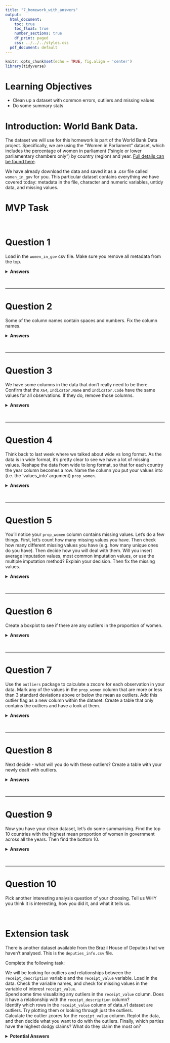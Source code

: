 ```yaml
---
title: "7_homework_with_answers"
output:
  html_document:
    toc: true
    toc_float: true
    number_sections: true
    df_print: paged
    css: ../../../styles.css
  pdf_document: default
---
```



```r
knitr::opts_chunk$set(echo = TRUE, fig.align = 'center')
library(tidyverse)
```


# Learning Objectives

* Clean up a dataset with common errors, outliers and missing values
* Do some summary stats

# Introduction: World Bank Data. 

The dataset we will use for this homework is part of the World Bank Data project. Specifically, we are using the "Women in Parliament" dataset, which includes the percentage of women in parliament (“single or lower parliamentary chambers only”) by country (region) and year. [Full details can be found here](https://data.worldbank.org/indicator/SG.GEN.PARL.ZS). 

We have already download the data and saved it as a .csv file called `women_in_gov` for you. This particular dataset contains everything we have covered today: metadata in the file, character and numeric variables, untidy data, and missing values. 


# MVP Task 

<br>

# Question 1 
Load in the `women_in_gov` csv file. Make sure you remove all metadata from the top. 

<details>
<summary>**Answers**</summary>
```r
# Question 1. Load in the `women_in_gov` csv file. Make sure you remove all metadata from the top. 

women_in_gov <- read_csv("data/women_in_gov.csv", skip = 4)
```
</details>
<br>

***

# Question 2
Some of the column names contain spaces and numbers. Fix the column names. 

<details>
<summary>**Answers**</summary>

```r
# Question 2. Some of the column names contain spaces and numbers.
library(janitor)

women_in_gov_clean <- women_in_gov %>%
  clean_names()

names(women_in_gov_clean)
```

</details>
<br>

***


# Question 3
We have some columns in the data that don't really need to  be there. Confirm that the `X64`, `Indicator.Name` and `Indicator.Code` have the same values for all observations. If they do, remove those columns. 

<details>
<summary>**Answers**</summary>

```r
# Question 3. We have some columns in the data that don't really need to  be there.

# check that these columns have useless info in them
women_in_gov_clean %>% distinct(x64)
women_in_gov_clean %>% distinct(indicator_name)
women_in_gov_clean %>% distinct(indicator_code)

# remove the redundant columns
women_in_gov2 <- women_in_gov_clean %>% 
  select(-indicator_name, -indicator_code, -x64)
  
```
</details>
<br>

***


# Question 4
Think back to last week where we talked about wide vs long format. As the data is in wide format, it's pretty clear to see we have a lot of missing values. Reshape the data from wide to long format, so that for each country the year column becomes a row. Name the column you put your values into (i.e. the 'values_into' argument) `prop_women`. 


<details>
<summary>**Answers**</summary>

```r
# Question 4. Transform the data from wide to long
women_in_gov_long <- women_in_gov2 %>%
  pivot_longer(cols = starts_with("x"), 
               names_to = "year", 
               values_to = "prop_women")

women_in_gov_long
```

</details>
<br>

***

# Question 5
You'll notice your `prop_women` column contains missing values. Let's do a few things. First, let's count how many missing values you have. Then check how many different missing values you have (e.g. how many unique ones do you have). Then decide how you will deal with them. Will you insert average imputation values, most common imputation values, or use the multiple imputation method? Explain your decision. Then fix the missing values.   

<details>
<summary>**Answers**</summary>

```r
# Question 5. Count how many missing values you have, check if you have differently coded ones, and then remove them. Check you've done this right. 

# counting missing values
women_in_gov_long %>%
  summarise(count = sum(is.na(prop_women)))

# look at what different missing values we have
missing_gov <- women_in_gov_long %>% 
  select(prop_women) %>% 
  filter(is.na(prop_women))

# check how many different ones we have
unique(missing_gov$prop_women)

# There are lots of different options here. If it was me, I would probably just drop the values by doing this:
women_in_gov <- women_in_gov_long %>%
  drop_na()

# I would do this because: 
# (1) there are so many missing values - you would be imputing more missing values than you actually have. 
# (2) there is probably a vast difference in the proportion of women in government by country, and the results are no doubt biased. 
#     For example, UK will have more women in government positions than perhaps, the south sudan. So imputing values might not work so well. 

# For me, I'd stick with dropping the missing in this case. However, it's up to you what you do - it's your decision as an analyst. 


```

</details>
<br>

***

# Question 6
Create a boxplot to see if there are any outliers in the proportion of women.


<details>
<summary>**Answers**</summary>

```r
# Question 6. Use a box plot to see if we have outliers in the proportion column
ggplot(women_in_gov, aes(x = "prop", y = prop_women)) +
    geom_boxplot()
```


</details>
<br>

***

# Question 7
Use the `outliers` package to calculate a zscore for each observation in your data. Mark any of the values in the `prop_women` column that are more or less than 3 standard deviations above or below the mean as outliers. Add this outlier flag as a new column within the dataset. Create a table that only contains the outliers and have a look at them. 


<details>
<summary>**Answers**</summary>


```r
# Question 7. Calculate a zscore for each value in the prop_women column, and then add a column to show which values are the outliers 

# load the outliers package
library(outliers)

# get the z-scores for each value in prop_women
prop_zscores <- scores(women_in_gov$prop_women)

# add a column with info whether the refund_value is an outlier
is_outlier <- prop_zscores > 3 | prop_zscores < -3
women_in_gov <- women_in_gov %>%
  mutate(is_outlier = is_outlier)

# create a table with only outliers
women_outliers <- women_in_gov %>% 
  filter(is_outlier == TRUE)

women_no_outliers <- women_in_gov %>%
  filter(is_outlier == FALSE)

```

</details>
<br>

***

# Question 8 
Next decide - what will you do with these outliers? Create a table with your newly dealt with outliers. 


<details>
<summary>**Answers**</summary>
```r
# Question 8 

# have a look at the outlier data and the non outlier data - what are the ranges 
ggplot(women_outliers, aes(country_name, prop_women)) +
    geom_point()

# seems to be quite high, but then again, some countries may have a much higher proportion than others. So this is perhaps correct. Looking at the countries, some make sense - I would perhaps expect Sweden and Iceland to have more females in parliament than other places. The other countries surprise me slightly, but it's only because i don't really know what the parliamentary systems are there. I would be very wary about removing these. For me, I would leave them in, and call this dataset cleaned. 

```
</details>
<br>


***

# Question 9 
Now you have your clean dataset, let's do some summarising. Find the top 10 countries with the highest mean proportion of women in government across all the years. Then find the bottom 10.

<details>
<summary>**Answers**</summary>
```r
# find the top 10 countries with highest mean proportion of women
top_10_women <- women_no_outliers %>%
                  arrange(country_name, country_code, year) %>%
                  group_by(country_name, country_code) %>%
                  summarise(mean_women = mean(prop_women)) %>%
                  arrange(desc(mean_women)) %>%
                  head(10)

top_10_women

# find the bottom
bottom_10_women <- women_no_outliers %>%
                  arrange(country_name, country_code, year) %>%
                  group_by(country_name, country_code) %>%
                  summarise(mean_women = mean(prop_women)) %>%
                  arrange(mean_women) %>%
                  head(10)

bottom_10_women
```
</details>
<br>

***

# Question 10 

Pick another interesting analysis question of your choosing. Tell us WHY you think it is interesting, how you did it, and what it tells us.


<br>

# Extension task

There is another dataset available from the Brazil House of Deputies that we haven't analysed. This is the `deputies_info.csv` file. 

Complete the following task: 

We will be looking for outliers and relationships between the `receipt_description` variable and the `receipt_value` variable. 
Load in the data. Check the variable names, and check for missing values in the variable of interest `receipt_value`.  
Spend some time visualizing any outliers in the `receipt_value` column. Does it have a relationship with the `receipt_description` column?  
Identify which rows in the `receipt_value` column of data_v1 dataset are outliers. Try plotting them or looking through just the outliers.   
Calculate the outlier zcores for the `receipt_value` column. Replot the data, and then decide what you want to do with the outliers. 
Finally, which parties have the highest dodgy claims? What do they claim the most on?


<details>
<summary>**Potential Answers**</summary>

```r

# load in the data 
deputies <- read_csv("data/deputies_info.csv")

# check the names of your variables. Are they ok or do they need updated?
names(deputies)

# check if any of the receipt values are missing, and if so, remove them. 
deputies %>%
  summarise(count = sum(is.na(receipt_value)))

# Spend some time visualizing any outliers in the "receipt_value" column. Does it have a relationship with the "receipt_description" column?
ggplot(deputies, aes(receipt_description, receipt_value)) + geom_boxplot() + coord_flip()


# identify which rows in the "receipt_value" column of data_v1 dataset are outliers. Try plotting them or looking through just the outliers. Do you notice anything interesting?
outlier_scores <- scores(deputies$receipt_value)
head(outlier_scores)

# calculate outlier scores for each 
is_outlier <- outlier_scores > 3  | outlier_scores < -3

deputies <- deputies %>%
  mutate(is_outlier = is_outlier)


# replot the data
ggplot(deputies, aes(receipt_description, receipt_value)) + 
  geom_boxplot() + 
  coord_flip() + 
  facet_wrap(~is_outlier)

# make an outliers data set
deputies_outliers <- deputies %>%
  filter(is_outlier == FALSE)
deputies_outliers

# make an dataset with no outliers
deputies_no_outliers <- deputies %>%
  filter(is_outlier == TRUE)
deputies_no_outliers

# find the most dodgy political parties
dodgy_claims <- deputies %>%
  select(political_party, receipt_description, receipt_value) %>%
  group_by(political_party, receipt_description) %>%
  summarise(all_receipts = sum(receipt_value)) %>%
  arrange(desc(all_receipts))

dodgy_claims
```
</details>

